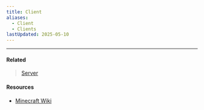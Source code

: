 ```yaml
---
title: Client
aliases:
  - Client
  - Clients
lastUpdated: 2025-05-10
---
```



<Yb src="https://www.youtube.com/embed/RbCetQJMu3A" />

---

#### Related

> [Server](/server)

#### Resources

- [Minecraft Wiki](https://minecraft.wiki/w/Client.jar)